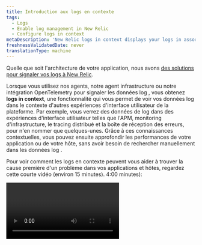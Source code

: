 ```yaml
---
title: Introduction aux logs en contexte
tags:
  - Logs
  - Enable log management in New Relic
  - Configure logs in context
metaDescription: 'New Relic logs in context displays your logs in assorted New Relic experiences, helping you more easily correlate and troubleshoot issues.'
freshnessValidatedDate: never
translationType: machine
---
```


Quelle que soit l&apos;architecture de votre application, nous avons [des solutions pour signaler vos logs à New Relic](/docs/logs/get-started/get-started-log-management#integrate-logs).

Lorsque vous utilisez nos <InlinePopover type="apm" />agents, notre agent infrastructure ou notre intégration OpenTelemetry pour signaler les données log , vous obtenez <DNT>**logs in context**</DNT>, une fonctionnalité qui vous permet de voir vos données log dans le contexte d&apos;autres expériences d&apos;interface utilisateur de la plateforme. Par exemple, vous verrez des données de log dans des expériences d&apos;interface utilisateur telles que l&apos;APM, monitoring d&apos;infrastructure, le tracing distribué et la boîte de réception des erreurs, pour n&apos;en nommer que quelques-unes. Grâce à ces connaissances contextuelles, vous pouvez ensuite approfondir les performances de votre application ou de votre hôte, sans avoir besoin de rechercher manuellement dans les données log .

Pour voir comment les logs en contexte peuvent vous aider à trouver la cause première d&apos;un problème dans vos applications et hôtes, regardez cette courte vidéo (environ 15 minutes). 4:00 minutes):

<Video id="g--qjF2wTxI" type="youtube" />

<Callout variant="tip">
  Vous avez beaucoup de bûches ? Consultez notre [tutoriel pour savoir comment les optimiser et les gérer](/docs/tutorial-large-logs/get-started-managing-large-logs/).
</Callout>

## Identifiez la cause première des problèmes sur votre plateforme [#compatibility-requirements]

En rassemblant toutes vos données d’application et d’infrastructure dans une solution unique, vous pouvez identifier plus rapidement la cause première des problèmes. Les logs en contexte vous aident à voir rapidement des modèles et des tendances significatifs.

Ne perdez pas de temps supplémentaire à essayer de trier tous vos logs provenant de différentes parties de votre plateforme. Activez plutôt les logs en contexte pour voir les lignes log exactes dont vous avez besoin pour identifier et résoudre un problème.

## Les logs APM en contexte [#apm-automatic]

Nos <InlinePopover type="apm" />agents ont les logs en contexte, y compris le transfert de log , activés par défaut. Pour plus d&apos;informations sur l&apos;obtention et l&apos;utilisation des logs <InlinePopover type="apm" />dans ce contexte, consultez [APM log](/docs/apm/new-relic-apm/getting-started/get-started-logs-context).

<img title="APM logs in context UI options" alt="Screenshot of APM Summary page with logs in context options" src="/images/logs_screenshot-full_apm-logs-in-context-in-ui.webp" />

<figcaption>
  Avec nos logs en contexte APM automatiques, vous pouvez explorer en détail votre log, votre trace et vos erreurs, le tout à partir de la page APM <DNT>**Summary**</DNT> .
</figcaption>

## Log d&apos;infrastructure [#infrastructure]

En tant qu&apos;alternative plus puissante à l&apos;utilisation d&apos;un <InlinePopover type="apm" />agent pour la création de rapports de log , ou en complément du log APM, vous pouvez [transférer le log avec notre agent infrastructure ](/docs/logs/forward-logs/forward-your-logs-using-infrastructure-agent).

## Autres options de création de rapports de log [#other-options]

Pour plus de solutions pour transférer votre log vers New Relic, consultez [Introduction au log](/docs/logs/get-started/get-started-log-management#integrate-logs).

<InstallFeedback />

## Quelle est la prochaine étape ? [#what-next]

Après avoir configuré les logs dans le contexte de monitoring APM ou de l&apos;infrastructure, tirez le meilleur parti de vos données de logging dans l&apos;interface utilisateur de New Relic :

* Explorez les données de logging sur votre plateforme avec notre [interface utilisateur de logs](/docs/logs/log-management/ui-data/use-logs-ui).
* Consultez vos logs en contexte des performances de votre application dans l&apos; [interface utilisateur APM](/docs/logs/log-management/ui-data/use-logs-ui/#links). Résolvez [les erreurs](/docs/apm/apm-ui-pages/error-analytics/errors-page-find-fix-verify-problems/) avec [le tracing distribué](/docs/apm/distributed-tracing/ui-data/understand-use-distributed-tracing-data), le suivi des appels, le log d&apos;application et bien plus encore.
* Configurer [des alertes](/docs/alerts-applied-intelligence/new-relic-alerts/alert-conditions/create-alert-conditions/).
* [interrogez vos données](/docs/query-your-data/explore-query-data/get-started/introduction-querying-new-relic-data/) et [créez un dashboard](/docs/query-your-data/explore-query-data/dashboards/introduction-dashboards/).